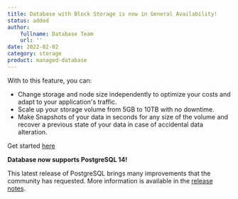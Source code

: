 ```yaml
---
title: Database with Block Storage is now in General Availability!
status: added
author:
    fullname: Database Team
    url: ''
date: 2022-02-02
category: storage
product: managed-database
---
```


With to this feature, you can:

* Change storage and node size independently to optimize your costs and adapt to your application's traffic.
* Scale up your storage volume from 5GB to 10TB with no downtime.
* Make Snapshots of your data in seconds for any size of the volume and recover a previous state of your data in case of accidental data alteration.

Get started [here](https://www.scaleway.com/en/docs/storage/database/how-to/create-a-database/)

**Database now supports PostgreSQL 14!**

This latest release of PostgreSQL brings many improvements that the community has requested. More information is available in the [release notes](https://www.postgresql.org/about/news/postgresql-14-released-2318/).